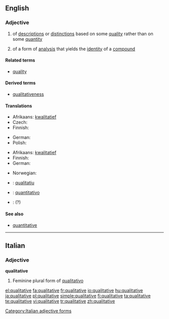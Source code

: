 ==English==

===Adjective===
{{en-adj}}

# of [[description]]s or [[distinction]]s based on some [[quality]] rather than on some [[quantity]]
# {{chemistry}} of a form of [[analysis]] that yields the [[identity]] of a [[compound]]

====Related terms====
* [[quality]]

====Derived terms====
* [[qualitativeness]]

====Translations====
{{trans-top|of descriptions or distinctions based on some quality rather than on some quantity}}
* Afrikaans: [[kwalitatief]]
* Czech: {{t-|cs|kvalitativní}}
* Finnish: {{t-|fi|laadullinen}}
{{trans-mid}}
* German: {{t+|de|qualitativ}}
* Polish: {{t-|pl|jakościowy}}
{{trans-bottom}}

{{trans-top|(chemistry) of a form of analysis that yields the identity of a compound}}
* Afrikaans: [[kwalitatief]]
* Finnish: {{t+|fi|kvalitatiivinen}}
* German: {{t+|de|qualitativ}}
{{trans-mid}}
* Norwegian: {{t-|no|kvalitativ}}

{{trans-bottom}}

{{checktrans-top}}
* {{ttbc|Catalan}}: [[qualitatiu]]
* {{ttbc|Italian}}: [[quantitativo]]
* {{ttbc|Polish}}: {{t-|pl|niemierzalny}} (?)
{{checktrans-bottom}}

====See also====
* [[quantitative]]

----

==Italian==

===Adjective===
'''qualitative''' {{f}}

# Feminine plural form of [[qualitativo]]

[[Category:Italian adjective forms]]

[[el:qualitative]]
[[fa:qualitative]]
[[fr:qualitative]]
[[io:qualitative]]
[[hu:qualitative]]
[[ja:qualitative]]
[[pl:qualitative]]
[[simple:qualitative]]
[[fi:qualitative]]
[[ta:qualitative]]
[[te:qualitative]]
[[vi:qualitative]]
[[tr:qualitative]]
[[zh:qualitative]]
